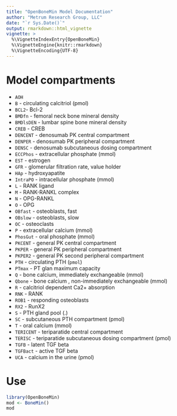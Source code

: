 ```yaml
---
title: "OpenBoneMin Model Documentation"
author: "Metrum Research Group, LLC"
date: "`r Sys.Date()`"
output: rmarkdown::html_vignette
vignette: >
  %\VignetteIndexEntry{OpenBoneMin}
  %\VignetteEngine{knitr::rmarkdown}
  %\VignetteEncoding{UTF-8}
---
```



# Model compartments

- `AOH`
- `B` - circulating calcitriol (pmol)
- `BCL2`- Bcl-2
- `BMDfn` - femoral neck bone mineral density
- `BMDlsDEN` - lumbar spine bone mineral density
- `CREB` - CREB
- `DENCENT` - denosumab PK central compartment
- `DENPER` - denosumab PK peripheral compartment
- `DENSC` - denosumab subcutaneous dosing compartment
- `ECCPhos` - extracellular phosphate (mmol)
- `EST` - estrogen
- `GFR` - glomerular filtration rate, value holder
- `HAp` - hydroxyapatite
- `IntraPO` - intracellular phosphate (mmol)
- `L` - RANK ligand
- `M` - RANK-RANKL complex
- `N` - OPG-RANKL
- `O` - OPG
- `OBfast` - osteoblasts, fast
- `OBslow` - osteoblasts, slow
- `OC` - osteoclasts
- `P` - extracellular calcium (mmol)
- `PhosGut` - oral phosphate (mmol)
- `PKCENT` - general PK central compartment
- `PKPER` - general PK peripheral compartment
- `PKPER2` - general PK second peripheral compartment
- `PTH` - circulating PTH (`pmol`)
- `PTmax` - PT glan maximum capacity
- `Q` - bone calcium, immediately exchangeable (mmol)
- `Qbone` - bone calcium , non-immediately exchangeable (mmol)
- `R` - calcitriol dependent Ca2+ absorption
- `RNK` - RANK
- `ROB1` - responding osteoblasts
- `RX2` - RunX2
- `S` - PTH gland pool (.)
- `SC` - subcutaneous PTH compartment (pmol)
- `T` - oral calcium (mmol)
- `TERICENT` - teriparatide central compartment
- `TERISC` - teriparatide subcutaneous dosing compartment (pmol)
- `TGFB` - latent TGF beta
- `TGFBact` - active TGF beta
- `UCA` - calcium in the urine (pmol)


# Use
```r
library(OpenBoneMin)
mod <- BoneMin()
mod
```





